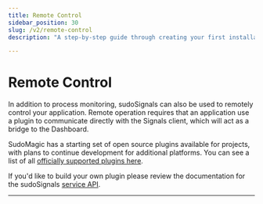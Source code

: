 ```yaml
---
title: Remote Control
sidebar_position: 30
slug: /v2/remote-control
description: "A step-by-step guide through creating your first installation"

---
```


# Remote Control

In addition to process monitoring, sudoSignals can also be used to remotely control your application. Remote operation requires that an application use a plugin to communicate directly with the Signals client, which will act as a bridge to the Dashboard.

SudoMagic has a starting set of open source plugins available for projects, with plans to continue development for additional platforms. You can see a list of all [officially supported plugins here](./plugins).

If you'd like to build your own plugin please review the documentation for the sudoSignals [service API](./api/service-api).

---
<DocCardList />

<!-- links -->